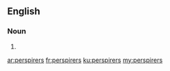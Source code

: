 ==English==

===Noun===
{{head|en|noun plural form}}

# {{plural of|perspirer|lang=en}}

[[ar:perspirers]]
[[fr:perspirers]]
[[ku:perspirers]]
[[my:perspirers]]